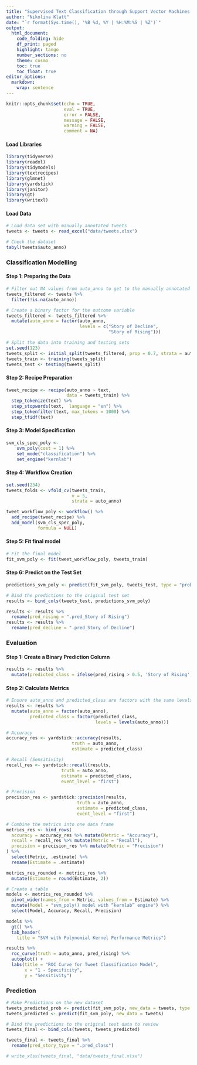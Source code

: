 ```yaml
---
title: "Supervised Text Classification through Support Vector Machines model with “kernlab” engine"
author: "Nikolina Klatt"
date: "`r format(Sys.time(), '%B %d, %Y | %H:%M:%S | %Z')`"
output:
  html_document:
    code_folding: hide
    df_print: paged
    highlight: tango
    number_sections: no
    theme: cosmo
    toc: true
    toc_float: true
editor_options: 
  markdown: 
    wrap: sentence
---
```


```{=html}
<style>
  div.answer {background-color:#f3f0ff; border-radius: 5px; padding: 20px;}
      </style>
```
```r
knitr::opts_chunk$set(echo = TRUE,
                      eval = TRUE,
                      error = FALSE,
                      message = FALSE,
                      warning = FALSE,
                      comment = NA)
```

#### Load Libraries

```r
library(tidyverse)      
library(readxl)        
library(tidymodels)     
library(textrecipes)   
library(glmnet)        
library(yardstick)     
library(janitor)        
library(gt)
library(writexl)
```

#### Load Data

```r
# Load data set with manually annotated tweets
tweets <- tweets <- read_excel("data/tweets.xlsx")

# Check the dataset
tabyl(tweets$auto_anno)
```

### Classification Modelling

#### Step 1: Preparing the Data

```r
# Filter out NA values from auto_anno to get to the manually annotated data
tweets_filtered <- tweets %>% 
  filter(!is.na(auto_anno))

# Create a binary factor for the outcome variable
tweets_filtered <- tweets_filtered %>%
  mutate(auto_anno = factor(auto_anno, 
                            levels = c("Story of Decline", 
                                       "Story of Rising")))

# Split the data into training and testing sets
set.seed(123)
tweets_split <- initial_split(tweets_filtered, prop = 0.7, strata = auto_anno)
tweets_train <- training(tweets_split)
tweets_test <- testing(tweets_split)
```

#### Step 2: Recipe Preparation

```r
tweet_recipe <- recipe(auto_anno ~ text, 
                       data = tweets_train) %>%
  step_tokenize(text) %>%
  step_stopwords(text,  language = "en") %>%
  step_tokenfilter(text, max_tokens = 1000) %>%
  step_tfidf(text)
```

#### Step 3: Model Specification

```r
svm_cls_spec_poly <- 
    svm_poly(cost = 1) %>%
    set_mode("classification") %>% 
    set_engine("kernlab")
```

#### Step 4: Workflow Creation

```r
set.seed(234)
tweets_folds <- vfold_cv(tweets_train, 
                         v = 5, 
                         strata = auto_anno)

tweet_workflow_poly <- workflow() %>%
  add_recipe(tweet_recipe) %>%
  add_model(svm_cls_spec_poly,
            formula = NULL)
```

#### Step 5: Fit final model

```r
# Fit the final model
fit_svm_poly <- fit(tweet_workflow_poly, tweets_train)
```

#### Step 6: Predict on the Test Set

```r
predictions_svm_poly <- predict(fit_svm_poly, tweets_test, type = "prob")

# Bind the predictions to the original test set
results <- bind_cols(tweets_test, predictions_svm_poly)

results <- results %>%
  rename(pred_rising = ".pred_Story of Rising")
results <- results %>%
  rename(pred_decline = ".pred_Story of Decline")
```

### Evaluation

#### Step 1: Create a Binary Prediction Column

```r
results <- results %>%
  mutate(predicted_class = ifelse(pred_rising > 0.5, 'Story of Rising', 'Story of Decline'))
```

#### Step 2: Calculate Metrics

```r
# Ensure auto_anno and predicted_class are factors with the same levels
results <- results %>%
  mutate(auto_anno = factor(auto_anno),
         predicted_class = factor(predicted_class, 
                                  levels = levels(auto_anno)))

# Accuracy
accuracy_res <- yardstick::accuracy(results, 
                         truth = auto_anno, 
                         estimate = predicted_class)

# Recall (Sensitivity)
recall_res <- yardstick::recall(results, 
                     truth = auto_anno, 
                     estimate = predicted_class, 
                     event_level = "first")

# Precision 
precision_res <- yardstick::precision(results, 
                           truth = auto_anno, 
                           estimate = predicted_class, 
                           event_level = "first")

# Combine the metrics into one data frame
metrics_res <- bind_rows(
  accuracy = accuracy_res %>% mutate(Metric = "Accuracy"),
  recall = recall_res %>% mutate(Metric = "Recall"),
  precision = precision_res %>% mutate(Metric = "Precision")
) %>%
  select(Metric, .estimate) %>%
  rename(Estimate = .estimate)

metrics_res_rounded <- metrics_res %>%
  mutate(Estimate = round(Estimate, 2))

# Create a table 
models <- metrics_res_rounded %>%
  pivot_wider(names_from = Metric, values_from = Estimate) %>%
  mutate(Model = "svm_poly() model with “kernlab” engine") %>%
  select(Model, Accuracy, Recall, Precision)

models %>%
  gt() %>%
  tab_header(
    title = "SVM with Polynomial Kernel Performance Metrics")

```

```r
results %>%
  roc_curve(truth = auto_anno, pred_rising) %>%
  autoplot() +
  labs(title = "ROC Curve for Tweet Classification Model",
       x = "1 - Specificity",
       y = "Sensitivity")

```

### Prediction

```r
# Make Predictions on the new dataset
tweets_predicted_prob <- predict(fit_svm_poly, new_data = tweets, type = "prob")
tweets_predicted <- predict(fit_svm_poly, new_data = tweets)

# Bind the predictions to the original test data to review
tweets_final <- bind_cols(tweets, tweets_predicted)

tweets_final <- tweets_final %>%
  rename(pred_story_type = ".pred_class")

# write_xlsx(tweets_final, "data/tweets_final.xlsx")

```
